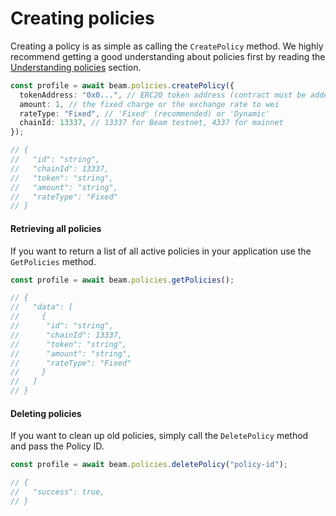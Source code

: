 # Creating policies

Creating a policy is as simple as calling the `CreatePolicy` method. We highly recommend getting a good understanding about policies first by reading the [Understanding policies](/service/policies/understanding-policies) section.

```typescript
const profile = await beam.policies.createPolicy({
  tokenAddress: "0x0...", // ERC20 token address (contract must be added to your game)
  amount: 1, // the fixed charge or the exchange rate to wei
  rateType: "Fixed", // 'Fixed' (recommended) or 'Dynamic'
  chainId: 13337, // 13337 for Beam testnet, 4337 for mainnet
});

// {
//   "id": "string",
//   "chainId": 13337,
//   "token": "string",
//   "amount": "string",
//   "rateType": "Fixed"
// }
```

#### Retrieving all policies

If you want to return a list of all active policies in your application use the `GetPolicies` method.

```typescript
const profile = await beam.policies.getPolicies();

// {
//   "data": [
//     {
//      "id": "string",
//      "chainId": 13337,
//      "token": "string",
//      "amount": "string",
//      "rateType": "Fixed"
//     }
//   ]
// }
```

#### Deleting policies

If you want to clean up old policies, simply call the `DeletePolicy` method and pass the Policy ID.

```typescript
const profile = await beam.policies.deletePolicy("policy-id");

// {
//   "success": true,
// }
```
